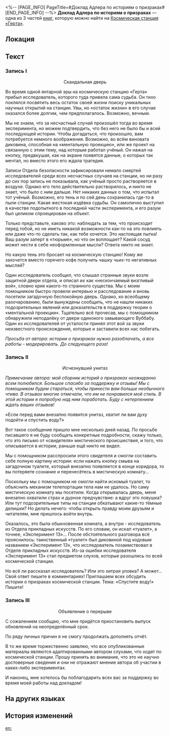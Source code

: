 <%-- [PAGE_INFO]
PageTitle=#Доклад Адлера по историям о призраках#
[END_PAGE_INFO] --%>
{{Дополнить}}
{{Книга Инфобокс
|id           = 171
|Название     = 
|Изображение  = Журнал с КСГ.png
|Мир          = Космическая станция «Герта»
|Томов        = 3
|Автор        = <!--нужно добавить-->
|Описание     = Доклад по результатам исследования за авторством Адлера из Отдела прикладных искусств. В нём описаны всевозможные истории о призраках, распространяемые на космической станции «Герта».
|Том1         = {{tx}}
|Источник1    = {{tx|Отсутствует источник}}
|Том2         = {{tx}}
|Источник2    = {{tx|Отсутствует источник}}
|Том3         = {{tx}}
|Источник3    = {{tx|Отсутствует источник}}
|Персонажи    = 
|Фракции      = 
}}
'''Доклад Адлера по историям о призраках''' — одна из 3 частей [[Книги|книг]], которую можно найти на [[Космическая станция «Герта»]].

==Локация==
{{Отметка карты|<!--название карты-->|<!--id отметки-->}}

==Текст==
===Запись I===
<div align="center">Скандальная дверь</div>

Во время одной янтарной эры на космическую станцию «Герта» прибыл исследователь, которого туда привела сама судьба. Он тихо поклялся посвятить весь остаток своей жизни поиску уникальных научных открытий на станции. Увы, но «остаток жизни» в его случае оказался более долгим, чем предполагалось. Возможно, вечным.

Мы не знаем, что за несчастный случай произошёл тогда во время эксперимента, но можем подтвердить, что без него не было бы и всей последующей истории. Чтобы догадаться, что произошло, вам потребуется немного воображения. Возможно, во всём виновата диковина, способная на «ментальную проекцию», или же проект на связанную с этим тему, над которым работал учёный. Он нажал на кнопку, предвкушая, как на экране появятся данные, о которых так мечтал, но вместо этого его ждала трагедия.

Записи Отдела безопасности зафиксировали немало смертей исследователей среди всех несчастных случаев на станции, но ни разу до сих пор запись не показывала, как учёный просто растворяется в воздухе. Однако его тело действительно растворилось, и никто не знает, что было с ним дальше. Нет никаких данных о том, что испытал тот учёный. Возможно, его тень и по сей день сохранилась где-то в пыли станции. Какая жестокая издёвка судьбы. Он самолично выступил в качестве подопытного в последней части эксперимента, и его разум был целиком спроецирован на объект.

Только представьте, каково это: наблюдать за тем, что происходит перед тобой, но не иметь никакой возможности как-то на это повлиять или даже что-то сделать так, как тебе хочется. Это настоящая пытка! Ваш разум заперт в «тюрьме», но что он воплощает? Какой сосуд может нести в себе неоформленные мысли? Ответа никто не знает.

Но какую тень это бросает на космическую станцию! Кому же захочется вместо горячего кофе получить чашку чьих-то негативных мыслей?

Один исследователь сообщил, что слышал странные звуки возле защитной двери отдела, и описал их как «нескончаемый визгливый вой», словно крик какого-то странного существа. Мы с моим помощником быстро провели интервью и расследование и вновь посетили загадочную беспокойную дверь. Однако, ко всеобщему разочарованию, были вынуждены сообщить, что не нашли никаких подозрительных явлений или доказательств в поддержку теории о «ментальной проекции». Тщательно всё прочесав, мы с помощником обнаружили неподалёку от двери одинокого завывающего Вуббабу. Один из исследователей от усталости принял этот вой за звуки неизвестного происхождения, которые и заставили всех нас побегать.

''Просьба от автора: истории о призраках нужно разоблачать, а все работы - модерировать. До следующего раза!''

===Запись II===
<div align="center">Исчезнувший унитаз</div>

''Примечание автора: мой сборник историй о призраках неожиданно всем полюбился. Большое спасибо за поддержку и отзывы! Мы с помощником будем стараться, чтобы принести вам больше необычного чтива. В отзывах многие отмечали, что им не понравился мой стиль. В этой истории я попробую над ним поработать. Буду с нетерпением ждать ваших отзывов!''

«Если перед вами внезапно появится унитаз, хватит ли вам духу подойти и спустить воду?»

Вот такое сообщение пришло мне несколько дней назад. По просьбе писавшего я не буду сообщать конкретные подробности, скажу только, что это письмо от «свидетеля» мистического происшествия, и того, что описывается в истории, раньше ещё никто не видел.

Мы с помощником расспросили этого свидетеля и смогли составить себе полную картину истории: если нажать кнопку смыва на загадочном туалете, который внезапно появляется в конце коридора, то вы потеряете сознание и перенесётесь в мистическую комнату...

Поскольку мы с помощником не смогли найти искомый туалет, то объяснить механизм телепортации тела нам не удалось. Но саму мистическую комнату мы посетили. Когда открывалась дверь, меня внезапно охватили страх и дурное предчувствие: а вдруг это ловушка? Или тут подозрительные типы на станции обкатывают какие-то тёмные делишки? Но делать нечего: чтобы открыть правду моим друзьям и читателям, мне пришлось войти внутрь.

Оказалось, это была обыкновенная комната, а внутри - исследователь из Отдела прикладных искусств. По его словам, он искал «туалет», а точнее, «Эксперимент 13»... После обстоятельного разговора всё прояснилось: таинственный «туалет» был диковиной под кодовым названием «Эксперимент 13», что исследователь позаимствовал в Отделе прикладных искусств. Из-за ошибки исследователя «Эксперимент 13» стал предметом слухов, которые разошлись по всей космической станции.

Но всё ли рассказал исследователь? Или это хитрая уловка? А может... Свой ответ пишите в комментариях! Приглашаем всех обсудить истории о призраках космической станции. Тема: «Спустите воду!» Пишите!

===Запись III===
<div align="center">Объявление о перерыве</div>

С сожалением сообщаю, что мне придётся приостановить выпуск обновлений на неопределённый срок.

По ряду личных причин я не смогу продолжать дополнять отчёт.

В то же время торжественно заявляю, что все опубликованные материалы являются адаптированными автором слухами, что ходят по космической станции. Прошу принять во внимание, что это не научно достоверные сведения и они не отражают мнение автора об участии в каких-либо экспериментах.

И наконец, мне хотелось бы поблагодарить всех вас за поддержку во время моей работы над докладом!

==На других языках==
{{На других языках
|en   = Adler's Research Report on Ghost Stories
|zhs  = 阿德勒的怪谈研究报告
|zht  = 阿德勒的怪談研究報告
|ja   = アドラーの怪談研究レポート
|ko   = 아들러의 괴담 연구 보고
|es   = Informe de investigación de Adler sobre historias de fantasmas
|fr   = Rapport de recherche d'Adler sur les histoires de fantômes
|ru   = Доклад Адлера по историям о призраках
|th   = รายงานการวิจัยเรื่องลี้ลับของ Adler
|vi   = Báo Cáo Nghiên Cứu Của Adler Về Chuyện Lạ
|de   = Adlers Forschungsbericht zu Geistergeschichten
|id   = Laporan Penelitian Kisah Misteri Adler
|pt   = Relatório de Pesquisa de Adler sobre Histórias de Fantasmas
}}

==История изменений==
{{История изменений|3.5}}

[[en:]]